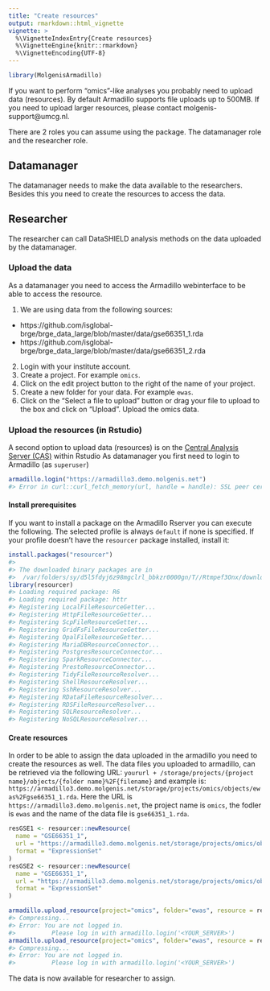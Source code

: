 ```yaml
---
title: "Create resources"
output: rmarkdown::html_vignette
vignette: >
  %\VignetteIndexEntry{Create resources}
  %\VignetteEngine{knitr::rmarkdown}
  %\VignetteEncoding{UTF-8}
---
```





```r
library(MolgenisArmadillo)
```

If you want to perform “omics”-like analyses you probably need to upload data (resources). By default Armadillo supports file uploads up to 500MB.
If you need to upload larger resources, please contact molgenis-support@umcg.nl.

There are 2 roles you can assume using the package. The datamanager role and the researcher role.

## Datamanager
The datamanager needs to make the data available to the researchers. Besides this you need to create the resources to access the data.

## Researcher
The researcher can call DataSHIELD analysis methods on the data uploaded by the datamanager.

### Upload the data
As a datamanager you need to access the Armadillo webinterface to be able to access the resource.

1. We are using data from the following sources:
  - https://github.com/isglobal-brge/brge_data_large/blob/master/data/gse66351_1.rda
  - https://github.com/isglobal-brge/brge_data_large/blob/master/data/gse66351_2.rda
2. Login with your institute account.
3. Create a project. For example `omics`.
4. Click on the edit project button to the right of the name of your project.
5. Create a new folder for your data. For example `ewas`.
6. Click on the "Select a file to upload" button or drag your file to upload to the box and click on "Upload". Upload the omics data.


### Upload the resources (in Rstudio)
A second option to upload data (resources) is on the [Central Analysis Server (CAS)](https://lifecycle.analysis.molgenis.org/) within Rstudio
As datamanager you first need to login to Armadillo (as `superuser`)



```r
armadillo.login("https://armadillo3.demo.molgenis.net")
#> Error in curl::curl_fetch_memory(url, handle = handle): SSL peer certificate or SSH remote key was not OK: [armadillo3.demo.molgenis.net] SSL certificate problem: self signed certificate
```

#### Install prerequisites
If you want to install a package on the Armadillo Rserver you can execute the following. The selected profile is always `default` if none is specified. If your profile doesn't have the `resourcer` package installed, install it:


```r
install.packages("resourcer")
#> 
#> The downloaded binary packages are in
#> 	/var/folders/sy/d5l5fdyj6z98mgclrl_bbkzr0000gn/T//Rtmpef3Onx/downloaded_packages
library(resourcer)
#> Loading required package: R6
#> Loading required package: httr
#> Registering LocalFileResourceGetter...
#> Registering HttpFileResourceGetter...
#> Registering ScpFileResourceGetter...
#> Registering GridFsFileResourceGetter...
#> Registering OpalFileResourceGetter...
#> Registering MariaDBResourceConnector...
#> Registering PostgresResourceConnector...
#> Registering SparkResourceConnector...
#> Registering PrestoResourceConnector...
#> Registering TidyFileResourceResolver...
#> Registering ShellResourceResolver...
#> Registering SshResourceResolver...
#> Registering RDataFileResourceResolver...
#> Registering RDSFileResourceResolver...
#> Registering SQLResourceResolver...
#> Registering NoSQLResourceResolver...
```

#### Create resources
In order to be able to assign the data uploaded in the armadillo you need to create the resources as well.
The data files you uploaded to armadillo, can be retrieved via the following URL:
`yoururl + /storage/projects/{project name}/objects/{folder name}%2F{filename}` and example is:
`https://armadillo3.demo.molgenis.net/storage/projects/omics/objects/ewas%2Fgse66351_1.rda`. Here the URL is
`https://armadillo3.demo.molgenis.net`, the project name is `omics`, the fodler is `ewas` and the name of the
data file is `gse66351_1.rda`.


```r
resGSE1 <- resourcer::newResource(
  name = "GSE66351_1",
  url = "https://armadillo3.demo.molgenis.net/storage/projects/omics/objects/ewas%2Fgse66351_1.rda",
  format = "ExpressionSet"
)
resGSE2 <- resourcer::newResource(
  name = "GSE66351_1",
  url = "https://armadillo3.demo.molgenis.net/storage/projects/omics/objects/ewas%2Fgse66351_1.rda",
  format = "ExpressionSet"
)

armadillo.upload_resource(project="omics", folder="ewas", resource = resGSE1, name = "GSE66351_1")
#> Compressing...
#> Error: You are not logged in.
#>          Please log in with armadillo.login('<YOUR_SERVER>')
armadillo.upload_resource(project="omics", folder="ewas", resource = resGSE2, name = "GSE66351_2")
#> Compressing...
#> Error: You are not logged in.
#>          Please log in with armadillo.login('<YOUR_SERVER>')
```

The data is now available for researcher to assign.
